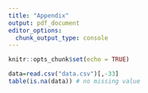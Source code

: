 ```yaml
---
title: "Appendix"
output: pdf_document
editor_options: 
  chunk_output_type: console
---
```


```r
knitr::opts_chunk$set(echo = TRUE)
```

```r
data=read.csv("data.csv")[,-33]
table(is.na(data)) # no missing value
```


